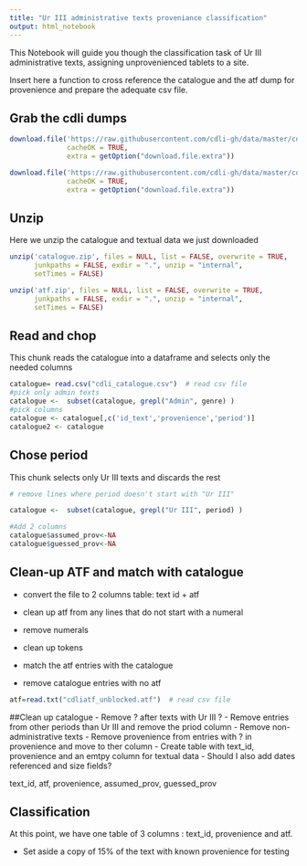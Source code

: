 ```yaml
---
title: "Ur III administrative texts proveniance classification"
output: html_notebook
---
```



This Notebook will guide you though the classification task of Ur III administrative texts, assigning unprovenienced tablets to a site. 

Insert here a function to cross reference the catalogue and the atf dump for provenience and prepare the adequate csv file.

  
## Grab the cdli dumps
```r
download.file('https://raw.githubusercontent.com/cdli-gh/data/master/cdli_catalogue.csv.zip', 'catalogue.zip', 'wget', quiet = FALSE, mode = "w",
              cacheOK = TRUE,
              extra = getOption("download.file.extra"))

download.file('https://raw.githubusercontent.com/cdli-gh/data/master/cdliatf_unblocked.atf.zip', 'atf.zip', 'wget', quiet = FALSE, mode = "w",
              cacheOK = TRUE,
              extra = getOption("download.file.extra"))

```



## Unzip
Here we unzip the catalogue and textual data we just downloaded
```r
unzip('catalogue.zip', files = NULL, list = FALSE, overwrite = TRUE,
      junkpaths = FALSE, exdir = ".", unzip = "internal",
      setTimes = FALSE)

unzip('atf.zip', files = NULL, list = FALSE, overwrite = TRUE,
      junkpaths = FALSE, exdir = ".", unzip = "internal",
      setTimes = FALSE)

```


## Read and chop
This chunk reads the catalogue into a dataframe and selects only the needed columns
```r
catalogue= read.csv("cdli_catalogue.csv")  # read csv file 
#pick only admin texts
catalogue <-  subset(catalogue, grepl("Admin", genre) )
#pick columns
catalogue <- catalogue[,c('id_text','provenience','period')]
catalogue2 <- catalogue
```

## Chose period
This chunk selects only Ur III texts and discards the rest
```r
# remove lines where period doesn't start with "Ur III"

catalogue <-  subset(catalogue, grepl("Ur III", period) )

```


```r
#Add 2 columns
catalogue$assumed_prov<-NA
catalogue$guessed_prov<-NA

```


## Clean-up ATF and match with catalogue
- convert the file to 2 columns table: text id + atf
- clean up atf from any lines that do not start with a numeral
- remove numerals
- clean up tokens

- match the atf entries with the catalogue
- remove catalogue entries with no atf
```r
atf=read.txt("cdliatf_unblocked.atf")  # read csv file 


```


##Clean up catalogue
- Remove ? after texts with Ur III ?
- Remove entries from other periods than Ur III and remove the priod column
- Remove non-administrative texts
- Remove provenience from entries with ? in provenience and move to ther column
- Create table with text_id, provenience and an emtpy column for textual data
- Should I also add dates referenced and size fields?

text_id, atf, provenience, assumed_prov, guessed_prov

## Classification
At this point, we have one table of 3 columns : text_id, provenience and atf. 


- Set aside a copy of 15% of the text with known provenience for testing

```r


```

